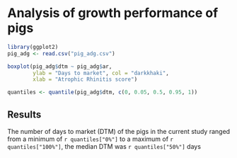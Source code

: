 # Analysis of growth performance of pigs

```r

library(ggplot2)
pig_adg <- read.csv("pig_adg.csv")

boxplot(pig_adg$dtm ~ pig_adg$ar,
        ylab = "Days to market", col = "darkkhaki",
        xlab = "Atrophic Rhinitis score")

quantiles <- quantile(pig_adg$dtm, c(0, 0.05, 0.5, 0.95, 1))

```

## Results

The number of days to market (DTM) of the pigs in the current study
ranged from a minimum of `r quantiles["0%"]` to a maximum of
`r quantiles["100%"]`, the median DTM was `r quantiles["50%"]` days
